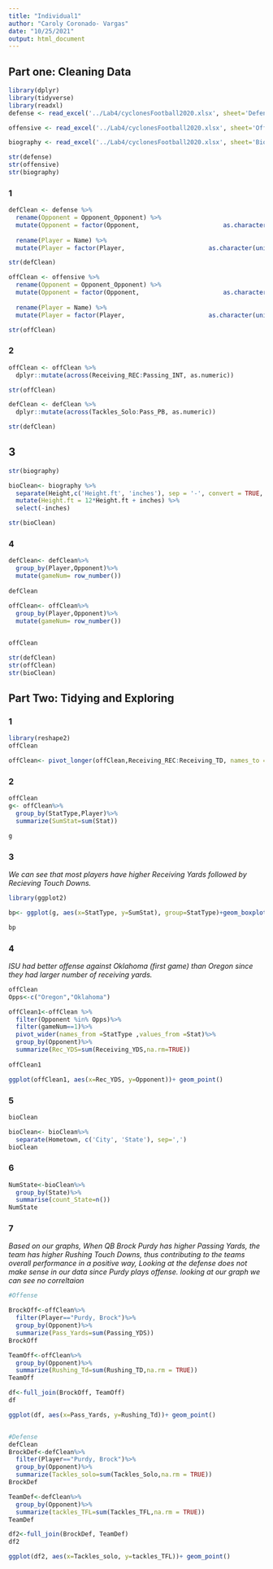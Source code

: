 ```yaml
---
title: "Individual1"
author: "Caroly Coronado- Vargas"
date: "10/25/2021"
output: html_document
---
```

## Part one: Cleaning Data ##

```r
library(dplyr)
library(tidyverse)
library(readxl)
defense <- read_excel('../Lab4/cyclonesFootball2020.xlsx', sheet='Defensive')

offensive <- read_excel('../Lab4/cyclonesFootball2020.xlsx', sheet='Offensive')

biography <- read_excel('../Lab4/cyclonesFootball2020.xlsx', sheet='Biography')

str(defense)
str(offensive)
str(biography)
```

### 1 ###

```r
defClean <- defense %>% 
  rename(Opponent = Opponent_Opponent) %>% 
  mutate(Opponent = factor(Opponent,                       as.character(unique(Opponent)))) %>% 
  
  rename(Player = Name) %>% 
  mutate(Player = factor(Player,                       as.character(unique(Player))))

str(defClean)

offClean <- offensive %>% 
  rename(Opponent = Opponent_Opponent) %>% 
  mutate(Opponent = factor(Opponent,                       as.character(unique(Opponent)))) %>% 
  
  rename(Player = Name) %>% 
  mutate(Player = factor(Player,                       as.character(unique(Player))))

str(offClean)
```

### 2 ###

```r
offClean <- offClean %>%
  dplyr::mutate(across(Receiving_REC:Passing_INT, as.numeric))

str(offClean)

defClean <- defClean %>%
  dplyr::mutate(across(Tackles_Solo:Pass_PB, as.numeric))

str(defClean)
```
## 3 ##

```r
str(biography)

bioClean<- biography %>%
  separate(Height,c('Height.ft', 'inches'), sep = '-', convert = TRUE, remove = TRUE) %>%
  mutate(Height.ft = 12*Height.ft + inches) %>%
  select(-inches)

str(bioClean)
```
### 4 ###

```r
defClean<- defClean%>%
  group_by(Player,Opponent)%>%
  mutate(gameNum= row_number())
  
defClean

offClean<- offClean%>%
  group_by(Player,Opponent)%>%
  mutate(gameNum= row_number()) 

  
offClean

str(defClean)
str(offClean)
str(bioClean)

```

## Part Two: Tidying and Exploring ##

### 1 ###

```r
library(reshape2)
offClean

offClean<- pivot_longer(offClean,Receiving_REC:Receiving_TD, names_to = 'StatType',values_to = 'Stat')

```
### 2 ###

```r
offClean
g<- offClean%>%
  group_by(StatType,Player)%>%
  summarize(SumStat=sum(Stat))

g

```
### 3 ###

*We can see that most players have higher Receiving Yards followed by Recieving Touch Downs.*

```r
library(ggplot2)

bp<- ggplot(g, aes(x=StatType, y=SumStat), group=StatType)+geom_boxplot(aes(fill=StatType))+ facet_wrap(~Player)

bp
```

### 4 ###

*ISU had better offense against Oklahoma (first game) than Oregon since they had larger number of receiving yards.*

```r
offClean
Opps<-c("Oregon","Oklahoma")

offClean1<-offClean %>% 
  filter(Opponent %in% Opps)%>%
  filter(gameNum==1)%>%
  pivot_wider(names_from =StatType ,values_from =Stat)%>%
  group_by(Opponent)%>%
  summarize(Rec_YDS=sum(Receiving_YDS,na.rm=TRUE))
  
offClean1

ggplot(offClean1, aes(x=Rec_YDS, y=Opponent))+ geom_point()
```

### 5 ###

```r
bioClean

bioClean<- bioClean%>%
  separate(Hometown, c('City', 'State'), sep=',')
bioClean
```

### 6 ###

```r
NumState<-bioClean%>%
  group_by(State)%>%
  summarise(count_State=n())
NumState
```

### 7 ###

*Based on our graphs, When QB Brock Purdy has higher Passing Yards, the team has higher Rushing Touch Downs, thus contributing to the teams overall performance in a positive way, Looking at the defense does not make sense in our data since Purdy plays offense. looking at our graph we can see no correltaion*

```r
#Offense

BrockOff<-offClean%>%
  filter(Player=="Purdy, Brock")%>%
  group_by(Opponent)%>%
  summarize(Pass_Yards=sum(Passing_YDS))
BrockOff

TeamOff<-offClean%>%
  group_by(Opponent)%>%
  summarize(Rushing_Td=sum(Rushing_TD,na.rm = TRUE))
TeamOff

df<-full_join(BrockOff, TeamOff)
df

ggplot(df, aes(x=Pass_Yards, y=Rushing_Td))+ geom_point()


#Defense
defClean
BrockDef<-defClean%>%
  filter(Player=="Purdy, Brock")%>%
  group_by(Opponent)%>%
  summarize(Tackles_solo=sum(Tackles_Solo,na.rm = TRUE))
BrockDef

TeamDef<-defClean%>%
  group_by(Opponent)%>%
  summarize(tackles_TFL=sum(Tackles_TFL,na.rm = TRUE))
TeamDef

df2<-full_join(BrockDef, TeamDef)
df2

ggplot(df2, aes(x=Tackles_solo, y=tackles_TFL))+ geom_point()
```


